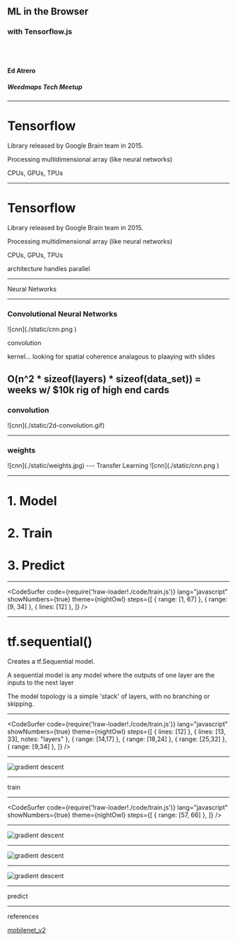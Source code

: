 
<Head>
  <title>ML in the Browser</title>
</Head>

## ML in the Browser
### with Tensorflow.js

<br />
<br />

#### Ed Atrero

##### Weedmaps Tech Meetup

---
<h1>Tensorflow</h1>

<Appear>
  <p>Library released by Google Brain team in 2015.</p>
  <p>Processing multidimensional array (like neural networks)</p>
  <p>CPUs, GPUs, TPUs</p>
</Appear>

---
<h1>Tensorflow</h1>

<Appear>
  <p>Library released by Google Brain team in 2015.</p>
  <p>Processing multidimensional array (like neural networks)</p>
  <p>CPUs, GPUs, TPUs</p>
  <p>architecture handles parallel</p>
</Appear>

---
Neural Networks

---
<h3>Convolutional Neural Networks</h3>
![cnn](./static/cnn.png )

convolution 

kernel... looking for spatial coherence
analagous to plaaying with slides

O(n^2 * sizeof(layers) * sizeof(data_set)) = weeks w/ $10k rig of high end cards
---

<h3>convolution</h3>
![cnn](./static/2d-convolution.gif)

---

<h3>weights</h3>
![cnn](./static/weights.jpg)
---
Transfer Learning
![cnn](./static/cnn.png )

---
<Appear>
  <h1>1. Model</h1>
  <h1>2. Train</h1>
  <h1>3. Predict</h1>
</Appear>

---

<CodeSurfer
  code={require('!raw-loader!./code/train.js')}
  lang="javascript"
  showNumbers={true}
  theme={nightOwl}
  steps={[
    { range: [1, 67] },
    { range: [9, 34] },
    { lines: [12] },
  ]}
/>

---

<h1>tf.sequential()</h1>


<Appear>
  <p>Creates a tf.Sequential model.</p> 
  <p>A sequential model is any model where the outputs of one layer are the inputs to the next layer</p>
  <p>The model topology is a simple 'stack' of layers, with no branching or skipping.</p>
</Appear>

---

<CodeSurfer
  code={require('!raw-loader!./code/train.js')}
  lang="javascript"
  showNumbers={true}
  theme={nightOwl}
  steps={[
    { lines: [12] },
    { lines: [13, 33], notes: "layers" },
    { range: [14,17] },
    { range: [18,24] },
    { range: [25,32] },
    { range: [9,34] },
  ]}
/>

---
![gradient descent](./static/mobilenet.png )

---

train

---

<CodeSurfer
  code={require('!raw-loader!./code/train.js')}
  lang="javascript"
  showNumbers={true}
  theme={nightOwl}
  steps={[
    { range: [57, 66] },
  ]}
/>





---

![gradient descent](./static/gradient-descent-1.png )

---
![gradient descent](./static/gradient-descent-2.png )

---

![gradient descent](./static/opt2.gif )

---
predict

---

references

[mobilenet_v2](https://github.com/tensorflow/models/blob/master/research/slim/nets/mobilenet/mobilenet_v2.py)